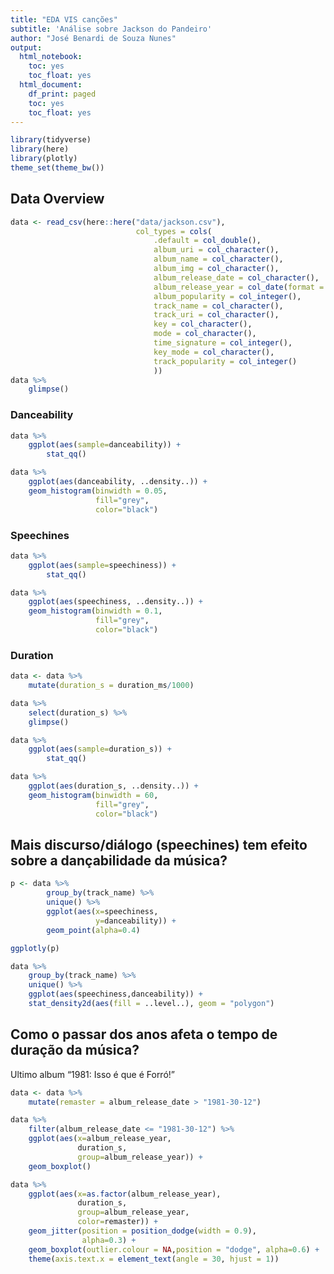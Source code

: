 ```yaml
---
title: "EDA VIS canções"
subtitle: 'Análise sobre Jackson do Pandeiro'
author: "José Benardi de Souza Nunes"
output:
  html_notebook:
    toc: yes
    toc_float: yes
  html_document:
    df_print: paged
    toc: yes
    toc_float: yes
---
```


```r
library(tidyverse)
library(here)
library(plotly)
theme_set(theme_bw())
```

## Data Overview

```r
data <- read_csv(here::here("data/jackson.csv"), 
                            col_types = cols(
                                .default = col_double(),
                                album_uri = col_character(),
                                album_name = col_character(),
                                album_img = col_character(),
                                album_release_date = col_character(),
                                album_release_year = col_date(format = ""),
                                album_popularity = col_integer(),
                                track_name = col_character(),
                                track_uri = col_character(),
                                key = col_character(),
                                mode = col_character(),
                                time_signature = col_integer(),
                                key_mode = col_character(),
                                track_popularity = col_integer()
                                ))
data %>% 
    glimpse()
```

### Danceability

```r
data %>% 
    ggplot(aes(sample=danceability)) + 
        stat_qq()
```

```r
data %>% 
    ggplot(aes(danceability, ..density..)) +
    geom_histogram(binwidth = 0.05,
                   fill="grey",
                   color="black") 
```

### Speechines

```r
data %>% 
    ggplot(aes(sample=speechiness)) + 
        stat_qq()
```

```r
data %>% 
    ggplot(aes(speechiness, ..density..)) +
    geom_histogram(binwidth = 0.1,
                   fill="grey",
                   color="black") 
```

### Duration

```r
data <- data %>%
    mutate(duration_s = duration_ms/1000)

data %>% 
    select(duration_s) %>%
    glimpse()
```


```r
data %>% 
    ggplot(aes(sample=duration_s)) + 
        stat_qq()
```

```r
data %>% 
    ggplot(aes(duration_s, ..density..)) +
    geom_histogram(binwidth = 60,
                   fill="grey",
                   color="black") 
```

## Mais discurso/diálogo (speechines) tem efeito sobre a dançabilidade da música?

```r
p <- data %>% 
        group_by(track_name) %>%
        unique() %>%
        ggplot(aes(x=speechiness,
                   y=danceability)) +
        geom_point(alpha=0.4) 

ggplotly(p)
```

```r
data %>% 
    group_by(track_name) %>%
    unique() %>%
    ggplot(aes(speechiness,danceability)) +
    stat_density2d(aes(fill = ..level..), geom = "polygon")
```





## Como o passar dos anos afeta o tempo de duração da música?

Ultimo album "1981: Isso é que é Forró!"


```r
data <- data %>%
    mutate(remaster = album_release_date > "1981-30-12")
```

```r
data %>% 
    filter(album_release_date <= "1981-30-12") %>%
    ggplot(aes(x=album_release_year,
               duration_s,
               group=album_release_year)) +
    geom_boxplot() 
```

```r
data %>% 
    ggplot(aes(x=as.factor(album_release_year),
               duration_s,
               group=album_release_year,
               color=remaster)) +
    geom_jitter(position = position_dodge(width = 0.9),
                alpha=0.3) +
    geom_boxplot(outlier.colour = NA,position = "dodge", alpha=0.6) +
    theme(axis.text.x = element_text(angle = 30, hjust = 1))
```

